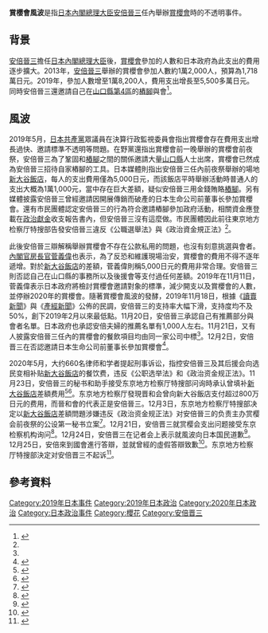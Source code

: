 '''賞櫻會風波'''是指[[日本內閣總理大臣|日本內閣總理大臣]][[安倍晉三|安倍晉三]]任內舉辦[[賞櫻會|賞櫻會]]時的不透明事件。

==背景==
[[安倍晉三|安倍晉三]]擔任[[日本內閣總理大臣|日本內閣總理大臣]]後，[[賞櫻會|賞櫻會]]參加的人數和日本政府為此支出的費用逐步擴大。2013年，[[安倍晉三|安倍晉三]]舉辦的賞櫻會參加人數約1萬2,000人，預算為1,718萬日元。2019年，參加人數增至1萬8,200人，費用支出增長至5,500多萬日元。同時安倍晉三還邀請自己在[[山口縣第4區|山口縣第4區]]的[[樁腳|樁腳]]與會<ref name=聯合>{{cite news |title=櫻花樹下搞政治：安倍「賞櫻會風波」，衝擊日本最長任期首相？ |url=https://global.udn.com/global_vision/story/8663/4179033 |publisher=聯合新聞網 |accessdate=2020-12-03 |archive-date=2021-02-26 |archive-url=https://web.archive.org/web/20210226045022/https://global.udn.com/global_vision/story/8663/4179033 |dead-url=no }}</ref>。

==風波==
2019年5月，[[日本共產黨|日本共產黨]]眾議員{{ja-link|宮本徹}}在決算行政監視委員會指出賞櫻會存在費用支出增長過快、邀請標準不透明等問題。在野黨還指出賞櫻會前一晚舉辦的賞櫻會前夜祭，安倍晉三為了鞏固和[[樁腳|樁腳]]之間的關係邀請大量[[山口縣|山口縣]]人士出席，賞櫻會已然成為安倍晉三招待自家樁腳的工具。日本媒體則指出安倍晉三任內前夜祭舉辦的場地[[新大谷飯店|新大谷飯店]]，每人的支出費用僅為5,000日元，而該飯店平時舉辦活動時普通人的支出大概為1萬1,000元，當中存在巨大差額，疑似安倍晉三用金錢賄賂[[樁腳|樁腳]]。另有媒體披露安倍晉三曾經邀請因開展傳銷而破產的日本生命公司前董事长參加賞櫻會。還有市民團體認定安倍晉三的行為符合邀請樁腳參加政府活動，相關資金應登載在[[政治獻金|政治獻金]]收支報告書內，但安倍晉三沒有這麼做。市民團體因此前往東京地方检察厅特搜部告發安倍晉三違反《公職選舉法》與《政治資金規正法》<ref name=聯合/>。

此後安倍晉三辯解稱舉辦賞櫻會不存在公款私用的問題，也沒有刻意挑選與會者。[[內閣官房長官|內閣官房長官]][[菅義偉|菅義偉]]也表示，為了反恐和維護現場治安，賞櫻會的費用不得不逐年遞增。對於[[新大谷飯店|新大谷飯店]]的差額，菅義偉則稱5,000日元的費用非常合理。安倍晉三則否認自己在山口縣的事務所以及後援會等支付過任何差額。2019年在11月11日，菅義偉表示日本政府將檢討賞櫻會邀請對象的標準，減少開支以及賞櫻會的人數，並停辦2020年的賞櫻會。隨著賞櫻會風波的發酵，2019年11月18日，根據《[[讀賣新聞|讀賣新聞]]》與《[[產經新聞|產經新聞]]》公佈的民調，安倍晉三的支持率大幅下滑，支持度均不及50%，創下2019年2月以來最低點。11月20日，安倍晉三承認自己有推薦部分與會者名單。日本政府也承認安倍夫婦的推薦名單有1,000人左右。11月21日，又有人披露安倍晉三任內的賞櫻會的餐飲項目均由同一家公司中標<ref name=聯合/>。12月2日，安倍晋三在否認邀請日本生命公司前董事长參加賞櫻會<ref>{{cite news |title=安倍就赏樱会风波答辩：不认识传销公司前董事长 |url=http://www.xinhuanet.com/world/2019-12/03/c_1210379544.htm |publisher=中国新闻网 |accessdate=2020-12-03 |archive-date=2019-12-04 |archive-url=https://web.archive.org/web/20191204164957/http://www.xinhuanet.com/world/2019-12/03/c_1210379544.htm |dead-url=no }}</ref>。

2020年5月，大约660名律师和学者提起刑事诉讼，指控安倍晉三及其后援会向选民变相补贴[[新大谷飯店|新大谷飯店]]的餐饮费，违反《公职选举法》和《政治资金规正法》。11月23日，安倍晉三的秘书和助手接受东京地方检察厅特搜部问询時承认曾填补[[新大谷飯店|新大谷飯店]]差額费用<ref>{{cite news |title=“赏樱会”醜闻发酵 菅义伟被追责 |url=http://www.takungpao.com/news/232111/2020/1126/525277.html |publisher=大公報}}</ref><ref>{{cite news |title=安倍助手因赏樱会丑闻被问话 |url=http://www.xinhuanet.com/world/2020-11/25/c_1210901083.htm |publisher=新華網 |accessdate=2020-12-03 |archive-date=2020-12-01 |archive-url=https://web.archive.org/web/20201201191851/http://www.xinhuanet.com/world/2020-11/25/c_1210901083.htm |dead-url=no }}</ref>。东京地方检察厅發現晋和会曾向新大谷飯店支付超过800万日元的费用，而晉和會的代表正是安倍晉三。12月3日，东京地方检察厅特搜部决定以[[新大谷飯店|新大谷飯店]]差額問題涉嫌违反《政治资金规正法》对安倍晉三的负责主办赏樱会前夜祭的公设第一秘书立案<ref>{{cite news |title=日媒：东京检方拟就赏樱会问题对安倍秘书立案 |url=https://news.sina.com.cn/w/2020-12-03/doc-iiznezxs4919996.shtml |publisher=界面新聞}}</ref>。12月21日，安倍晋三就赏樱会支出问题接受东京检察机构询问<ref>{{cite news |title=日本前首相安倍晋三就赏樱会费用问题自愿接受东京检方询问--NHK |url=https://www.reuters.com/article/%E6%97%A5%E6%9C%AC%E5%89%8D%E9%A6%96%E7%9B%B8%E5%AE%89%E5%80%8D%E6%99%8B%E4%B8%89%E5%B0%B1%E8%B5%8F%E6%A8%B1%E4%BC%9A%E8%B4%B9%E7%94%A8%E9%97%AE%E9%A2%98%E8%87%AA%E6%84%BF%E6%8E%A5%E5%8F%97%E4%B8%9C%E4%BA%AC%E6%A3%80%E6%96%B9%E8%AF%A2%E9%97%AE-NHK-idCNL4S2J20MH}}</ref>。12月24日，安倍晋三在记者会上表示就風波向日本国民道歉<ref>{{cite news |title=安倍就赏樱会问题表示反省并道歉 |url=https://finance.sina.com.cn/world/ggjj/2020-12-24/doc-iiznezxs8738092.shtml}}</ref>。12月25日，安倍來到國會進行答辯，並就曾經的虛假答辯致歉<ref>{{cite news |title=安倍在国会上就虚假答辩道歉 |url=https://www.rfi.fr/cn/%E4%BA%9A%E6%B4%B2/20201225-%E5%AE%89%E5%80%8D%E5%9C%A8%E5%9B%BD%E4%BC%9A%E4%B8%8A%E5%B0%B1%E8%99%9A%E5%81%87%E7%AD%94%E8%BE%A9%E9%81%93%E6%AD%89 |accessdate=2020-12-25 |archive-date=2020-12-26 |archive-url=https://web.archive.org/web/20201226163111/https://www.rfi.fr/cn/%E4%BA%9A%E6%B4%B2/20201225-%E5%AE%89%E5%80%8D%E5%9C%A8%E5%9B%BD%E4%BC%9A%E4%B8%8A%E5%B0%B1%E8%99%9A%E5%81%87%E7%AD%94%E8%BE%A9%E9%81%93%E6%AD%89 |dead-url=no }}</ref>。东京地方检察厅特搜部決定对安倍晋三不起诉<ref>{{cite news |title=安倍不起诉处分和记者会在推特上引来大量抗议 |url=https://china.kyodonews.net/news/2020/12/bbd73d761477.html |accessdate=2020-12-25 |archive-date=2020-12-25 |archive-url=https://web.archive.org/web/20201225035141/https://china.kyodonews.net/news/2020/12/bbd73d761477.html |dead-url=no }}</ref>。

== 參考資料 ==
{{Reflist|2}}

[[Category:2019年日本事件|Category:2019年日本事件]]
[[Category:2019年日本政治|Category:2019年日本政治]]
[[Category:2020年日本政治|Category:2020年日本政治]]
[[Category:日本政治事件|Category:日本政治事件]]
[[Category:櫻花|Category:櫻花]]
[[Category:安倍晋三|Category:安倍晋三]]